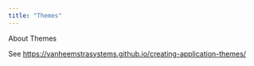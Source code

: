 ```yaml
---
title: "Themes"
---
```


About Themes

See <https://vanheemstrasystems.github.io/creating-application-themes/>
